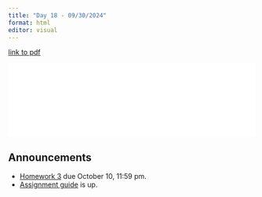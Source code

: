 ```yaml
---
title: "Day 18 - 09/30/2024"
format: html
editor: visual
---
```


[link to pdf](day18_09302024_bootstrap_pres.pdf)

![](day18_09302024_bootstrap_pres.pdf){width=100%}

## Announcements

-   [Homework 3](https://jlacasa.github.io/stat705_fall2024/assignments/hw3) due October 10, 11:59 pm.\
-   [Assignment guide](https://jlacasa.github.io/stat705_fall2024/assignments/hw_guides) is up.
